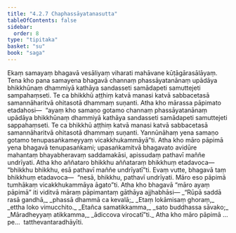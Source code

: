 ```yaml
---
title: "4.2.7 Chaphassāyatanasutta"
tableOfContents: false
sidebar:
  order: 8
type: "tipitaka"
basket: "su"
book: "saga"
---
```



<DynamicBreadcrumb />

<Division number="153" book="saga" bookNo="12" page="114">

<Paragraph number="853" book="saga">
Ekaṃ samayaṃ bhagavā vesāliyaṃ viharati mahāvane kūṭāgārasālāyaṃ. Tena kho pana samayena bhagavā channaṃ phassāyatanānaṃ upādāya bhikkhūnaṃ dhammiyā kathāya sandasseti samādapeti samuttejeti sampahaṃseti. Te ca bhikkhū aṭṭhiṃ katvā manasi katvā sabbacetasā samannāharitvā ohitasotā dhammaṃ suṇanti.
</Paragraph>

<Paragraph number="854" book="saga">
Atha kho mārassa pāpimato etadahosi—  “ayaṃ kho samaṇo gotamo channaṃ phassāyatanānaṃ upādāya bhikkhūnaṃ dhammiyā kathāya sandasseti samādapeti samuttejeti sappahaṃseti. Te ca bhikkhū aṭṭhiṃ katvā manasi katvā sabbacetasā samannāharitvā ohitasotā dhammaṃ suṇanti. Yannūnāhaṃ yena samaṇo gotamo tenupasaṅkameyyaṃ vicakkhukammāyā”ti. Atha kho māro pāpimā yena bhagavā tenupasaṅkami; upasaṅkamitvā bhagavato avidūre mahantaṃ bhayabheravaṃ saddamakāsi, apissudaṃ pathavī maññe undrīyati. Atha kho aññataro bhikkhu aññataraṃ bhikkhuṃ etadavoca—  “bhikkhu bhikkhu, esā pathavī maññe undrīyatī”ti. Evaṃ vutte, bhagavā taṃ bhikkhuṃ etadavoca—  “nesā, bhikkhu, pathavī undrīyati. Māro eso pāpimā tumhākaṃ vicakkhukammāya āgato”ti. Atha kho bhagavā “māro ayaṃ pāpimā” iti viditvā māraṃ pāpimantaṃ gāthāya ajjhabhāsi—
</Paragraph>

<Paragraph number="855" type="verses" book="saga">
_“Rūpā saddā rasā gandhā,_  
_phassā dhammā ca kevalā;_  
_Etaṃ lokāmisaṃ ghoraṃ,_  
_ettha loko vimucchito._  

</Paragraph>

<Paragraph number="856" type="verses" book="saga">
_Etañca samatikkamma,_  
_sato buddhassa sāvako;_  
_Māradheyyaṃ atikkamma,_  
_ādiccova virocatī”ti._  

</Paragraph>

<Paragraph number="857" book="saga">
Atha kho māro pāpimā …pe…  tatthevantaradhāyīti.
</Paragraph>
</Division>